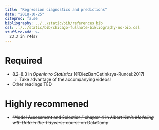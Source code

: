 ```yaml
---
title: "Regression diagnostics and predictions"
date: "2018-10-25"
citeproc: false
bibliography: ../../static/bib/references.bib
csl: ../../static/bib/chicago-fullnote-bibliography-no-bib.csl
stuff-to-add: >-
  23.3 in r4ds?
---
```


# Required

- <i class="fas fa-book"></i> 8.2–8.3 in *OpenIntro Statistics* [@DiezBarrCetinkaya-Rundel:2017]
    - Take advantage of the accompanying videos!
- Other readings TBD


# Highly recommened

- <i class="fas fa-laptop-code"></i> ~~"Model Assessment and Selection," chapter 4 in Albert Kim's *Modeling with Data in the Tidyverse* course on DataCamp~~
